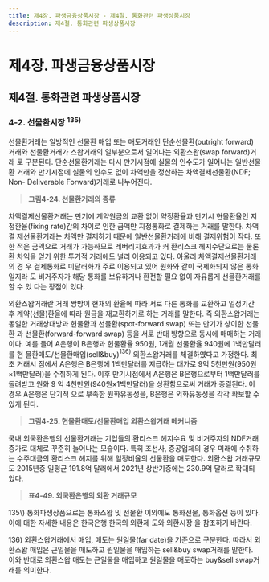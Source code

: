 ```yaml
---
title: 제4장. 파생금융상품시장 - 제4절. 통화관련 파생상품시장
description: 제4절. 통화관련 파생상품시장
---
```


# 제4장. 파생금융상품시장

## 제4절. 통화관련 파생상품시장

### 4-2. 선물환시장 $^{135)}$

선물환거래는 일방적인 선물환 매입 또는 매도거래인 단순선물환(outright forward)
거래와 선물환거래가 스왑거래의 일부분으로서 일어나는 외환스왑(swap forward)거래
로 구분된다. 단순선물환거래는 다시 만기시점에 실물의 인수도가 일어나는 일반선물환
거래와 만기시점에 실물의 인수도 없이 차액만을 정산하는 차액결제선물환(NDF; Non-
Deliverable Forward)거래로 나누어진다.

> __그림4-24. 선물환거래의 종류__

차액결제선물환거래는 만기에 계약원금의 교환 없이 약정환율과 만기시 현물환율인 지
정환율(fixing rate)간의 차이로 인한 금액만 지정통화로 결제하는 거래를 말한다. 차액결
제선물환거래는 차액만 결제하기 때문에 일반선물환거래에 비해 결제위험이 작다. 또한
적은 금액으로 거래가 가능하므로 레버리지효과가 커 환리스크 헤지수단으로는 물론 환
차익을 얻기 위한 투기적 거래에도 널리 이용되고 있다. 아울러 차액결제선물환거래의 경
우 결제통화로 미달러화가 주로 이용되고 있어 원화와 같이 국제화되지 않은 통화일지라
도 비거주자가 해당 통화를 보유하거나 환전할 필요 없이 자유롭게 선물환거래를 할 수 있
다는 장점이 있다.

외환스왑거래란 거래 쌍방이 현재의 환율에 따라 서로 다른 통화를 교환하고 일정기간
후 계약(선물)환율에 따라 원금을 재교환하기로 하는 거래를 말한다. 즉 외환스왑거래는
동일한 거래상대방과 현물환과 선물환(spot-forward swap) 또는 만기가 상이한 선물환
과 선물환(forward-forward swap) 등을 서로 반대 방향으로 동시에 매매하는 거래이다.
예를 들어 A은행이 B은행과 현물환율 950원, 1개월 선물환율 940원에 1백만달러를 현
물환매도/선물환매입(sell&buy)$^{136)}$ 외환스왑거래를 체결하였다고 가정한다. 최초 거래시
점에서 A은행은 B은행에 1백만달러를 지급하는 대가로 9억 5천만원(950원×1백만달러)을
수취하게 된다. 이후 만기시점에서 A은행은 B은행으로부터 1백만달러를 돌려받고 원화 9
억 4천만원(940원×1백만달러)을 상환함으로써 거래가 종결된다. 이 경우 A은행은 단기적
으로 부족한 원화유동성을, B은행은 외화유동성을 각각 확보할 수 있게 된다.

> __그림4-25. 현물환매도/선물환매입 외환스왑거래 메커니즘__

국내 외국환은행의 선물환거래는 기업들의 환리스크 헤지수요 및 비거주자의 NDF거래
증가로 대체로 꾸준히 늘어나는 모습이다. 특히 조선사, 중공업체의 경우 미래에 수취하
는 수주대금의 환리스크 헤지를 위해 일정비율의 선물환을 매도한다. 외환스왑 거래규모도 2015년중 일평균 191.8억 달러에서 2021년 상반기중에는 230.9억 달러로 확대되었다.

> __표4-49. 외국환은행의 외환 거래규모__


<GComment>
135\) 통화파생상품으로는 통화스왑 및 선물환 이외에도 통화선물, 통화옵션 등이 있다. 이에 대한 자세한 내용은 한국은행 한국의 외환제
도와 외환시장 을 참조하기 바란다.

136\) 외환스왑거래에서 매입, 매도는 원일물(far date)을 기준으로 구분한다. 따라서 외환스왑 매입은 근일물을 매도하고 원일물을 매입하는
sell&buy swap거래를 말한다. 이와 반대로 외환스왑 매도는 근일물을 매입하고 원일물을 매도하는 buy&sell swap거래를 의미한다.
</GComment>

